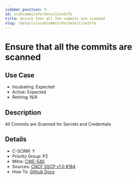 ```yaml
---
sidebar_position: 9
id: scanCommitsForSensitiveInfo
title: Ensure that all the commits are scanned
slug: /details/scanCommitsForSensitiveInfo
---
```


# Ensure that all the commits are scanned

## Use Case

- Incubating: Expected
- Active: Expected
- Retiring: N/A

## Description

All Commits are Scanned for Secrets and Credentials 

## Details

- C-SCRM: Y
- Priority Group: P2
- Mitre: [CWE-540](https://cwe.mitre.org/data/definitions/540.html)
- Sources: [CNCF SSCP v1.0 #184](https://github.com/cncf/tag-security/blob/main/supply-chain-security/supply-chain-security-paper/sscsp.md#user-content-fnref-21-4e56305414bd02da4843ec1d7d856144)
- How To: [Github Docs](https://docs.github.com/en/code-security/secret-scanning/about-secret-scanning)

